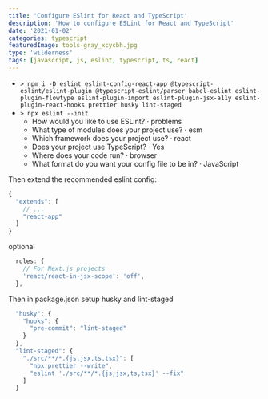 ```yaml
---
title: 'Configure ESlint for React and TypeScript'
description: 'How to configure ESLint for React and TypeScript'
date: '2021-01-02'
categories: typescript
featuredImage: tools-gray_xcycbh.jpg
type: 'wilderness'
tags: [javascript, js, eslint, typescript, ts, react]
---
```


- `> npm i -D eslint eslint-config-react-app @typescript-eslint/eslint-plugin @typescript-eslint/parser babel-eslint eslint-plugin-flowtype eslint-plugin-import eslint-plugin-jsx-a11y eslint-plugin-react-hooks prettier husky lint-staged`
- `> npx eslint --init`
  - How would you like to use ESLint? · problems
  - What type of modules does your project use? · esm
  - Which framework does your project use? · react
  - Does your project use TypeScript? · Yes
  - Where does your code run? · browser
  - What format do you want your config file to be in? · JavaScript

Then extend the recommended eslint config:

```js
{
  "extends": [
    // ...
    "react-app"
  ]
}
```

optional

```js
  rules: {
    // For Next.js projects
    'react/react-in-jsx-scope': 'off',
  },
```

Then in package.json setup husky and lint-staged

```js
  "husky": {
    "hooks": {
      "pre-commit": "lint-staged"
    }
  },
  "lint-staged": {
    "./src/**/*.{js,jsx,ts,tsx}": [
      "npx prettier --write",
      "eslint './src/**/*.{js,jsx,ts,tsx}' --fix"
    ]
  }
```
